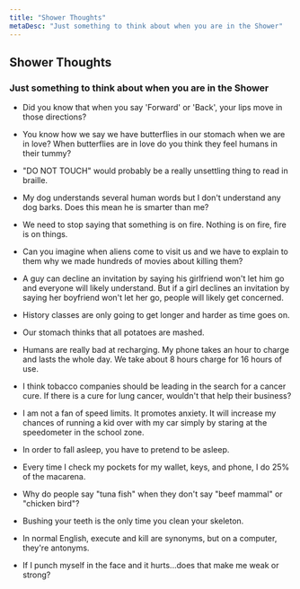 ```yaml
---
title: "Shower Thoughts"
metaDesc: "Just something to think about when you are in the Shower"
---
```


## Shower Thoughts

### Just something to think about when you are in the Shower

- Did you know that when you say 'Forward' or 'Back', your lips move in those directions?

- You know how we say we have butterflies in our stomach when we are in love? When butterflies are in love do you think they feel humans in their tummy?

- "DO NOT TOUCH" would probably be a really unsettling thing to read in braille.

- My dog understands several human words but I don't understand any dog barks. Does this mean he is smarter than me?

- We need to stop saying that something is on fire. Nothing is on fire, fire is on things.

- Can you imagine when aliens come to visit us and we have to explain to them why we made hundreds of movies about killing them?

- A guy can decline an invitation by saying his girlfriend won't let him go and everyone will likely understand. But if a girl declines an invitation by saying her boyfriend won't let her go, people will likely get concerned.

- History classes are only going to get longer and harder as time goes on.

- Our stomach thinks that all potatoes are mashed.

- Humans are really bad at recharging. My phone takes an hour to charge and lasts the whole day. We take about 8 hours charge for 16 hours of use.

- I think tobacco companies should be leading in the search for a cancer cure. If there is a cure for lung cancer, wouldn't that help their business?

- I am not a fan of speed limits. It promotes anxiety. It will increase my chances of running a kid over with my car simply by staring at the speedometer in the school zone.

- In order to fall asleep, you have to pretend to be asleep.

- Every time I check my pockets for my wallet, keys, and phone, I do 25% of the macarena.

- Why do people say "tuna fish" when they don't say "beef mammal" or "chicken bird"?

- Bushing your teeth is the only time you clean your skeleton.

- In normal English, execute and kill are synonyms, but on a computer, they're antonyms.

- If I punch myself in the face and it hurts...does that make me weak or strong?
